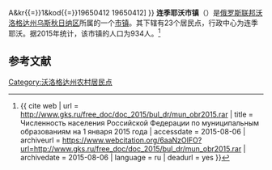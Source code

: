 {{Infobox Settlement
| official_name = 连季耶沃市镇
| native_name = Муниципальное образование Лентьевское
| settlement_type = [[市镇|市镇]]
| subdivision_type = [[国家|国家]]
| subdivision_type1 = [[州_(俄罗斯)|州]]
| subdivision_type2 = [[区_(苏联)|区]]
| subdivision_name = {{RUS}}
| subdivision_name1 = [[沃洛格达州|沃洛格达州]]
| subdivision_name2 = [[乌斯秋日纳区|乌斯秋日纳区]]
| seat_type = 行政中心
| seat = 连季耶沃
| population_as_of=2015
| population_footnotes = <ref name=stat />
| population_total = 934
| coordinates_display = inline,title
| latd =  | latm =  | lats =  | latNS = N
| longd =  | longm =  | longs =  | longEW = E
| timezone = [[莫斯科时间|MSK]]
| utc_offset = +3
| blank_name = [[俄罗斯市政土地区划代码|OKTMO编码]]
| blank_info = [http://classif.spb.ru/classificators/view/tma.php?st{{=}}A&kr{{=}}1&kod{{=}}19650412 19650412]
}}
'''连季耶沃市镇'''（{{lang-ru|Муниципальное образование Лентьевское}}）是[[俄罗斯联邦|俄罗斯联邦]][[沃洛格达州|沃洛格达州]][[乌斯秋日纳区|乌斯秋日纳区]]所属的一个[[市镇|市镇]]。其下辖有23个居民点，行政中心为连季耶沃。据2015年统计，该市镇的人口为934人。<ref name=stat>{{ cite web | url = http://www.gks.ru/free_doc/doc_2015/bul_dr/mun_obr2015.rar | title = Численность населения Российской Федерации по муниципальным образованиям на 1 января 2015 года | accessdate = 2015-08-06 | archiveurl = https://www.webcitation.org/6aaNzOlFO?url=http://www.gks.ru/free_doc/doc_2015/bul_dr/mun_obr2015.rar | archivedate = 2015-08-06 | language = ru | deadurl = yes }}</ref>

== 参考文献 ==
{{reflist}}

{{Russia-stub}}

[[Category:沃洛格达州农村居民点|Category:沃洛格达州农村居民点]]